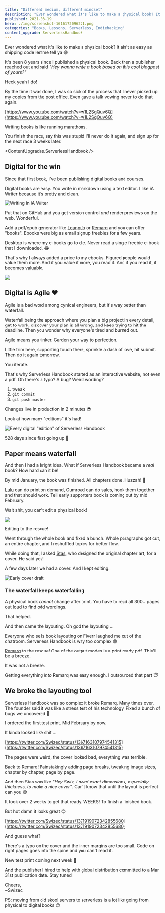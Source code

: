```yaml
---
title: "Different medium, different mindset"
description: "Ever wondered what it's like to make a physical book? It ain't as easy as shipping code lemme tell ya 😅"
published: 2021-03-19
hero: ./img/screenshot-1616172096221.png
categories: "Books, Lessons, Serverless, Indiehacking"
content_upgrade: ServerlessHandbook
---
```



Ever wondered what it's like to make a physical book? It ain't as easy as shipping code lemme tell ya 😅

It's been 8 years since I published a physical book. Back then a publisher reached out and said _"Hey wanna write a book based on this cool blogpost of yours?"_

Heck yeah I do!

By the time it was done, I was so sick of the process that I never picked up my copies from the post office. Even gave a talk vowing never to do that again.

[https://www.youtube.com/watch?v=w1L2SgQuv6Q](https://www.youtube.com/watch?v=w1L2SgQuv6Q)

Writing books is like running marathons.

You finish the race, say this was stupid I'll never do it again, and sign up for the next race 3 weeks later.

<ContentUpgrades.ServerlessHandbook />

## Digital for the win

Since that first book, I've been publishing digital books and courses.

Digital books are easy. You write in markdown using a text editor. I like iA Writer because it's pretty and clean.

![Writing in iA Writer](./img/Writing-in-iA-Writer12d0gg.png)

Put that on GitHub and you get version control _and_ render previews on the web. Wonderful.

Add a pdf/epub generator like [Leanpub](https://leanpub.com/) or [Remarq](https://www.remarq.io/) and you can offer "books". Ebooks were big as email signup freebies for a few years.

Desktop is where my e-books go to die. Never read a single freebie e-book that I downloaded. 😂

That's why I always added a price to my ebooks. Figured people would value them more. And if you value it more, you read it. And if you read it, it becomes valuable.

![](giphy:60%_of_the_time_it_works_every_time)

## Digital is Agile ❤️

Agile is a bad word among cynical engineers, but it's way better than waterfall.

Waterfall being the approach where you plan a big project in every detail, get to work, discover your plan is all wrong, and keep trying to hit the deadline. Then you wonder why everyone's tired and burned out.

Agile means you tinker. Garden your way to perfection.

Little trim here, supporting touch there, sprinkle a dash of love, hit submit. Then do it again tomorrow.

You iterate.

That's why Serverless Handbook started as an interactive website, not even a pdf. Oh there's a typo? A bug? Weird wording?

1.  tweak
2.  `git commit`
3.  `git push master`

Changes live in production in 2 minutes 😍

Look at how many "editions" it's had!

![Every digital "edition" of Serverless Handbook](./img/Every-digital-edition-of-Serverless-Handbook6b6cfh.gif)

528 days since first going up 🤯

## Paper means waterfall

And then I had a bright idea. What if Serverless Handbook became a _real_ book? How hard can it be!

By mid January, the book was finished. All chapters done. Huzzah! 💪

[Lulu](https://www.lulu.com/) can do print on demand, Gumroad can do sales, hook them together and that should work. Tell early supporters book is coming out by mid February.

Wait shit, you can't edit a physical book!

![](giphy:anxiety)

Editing to the rescue!

Went through the whole book and fixed a bunch. Whole paragraphs got cut, an entire chapter, and I reshuffled topics for better flow.

While doing that, I asked [Stas](https://twitter.com/stas_kulesh), who designed the original chapter art, for a cover. He said yes!

A few days later we had a cover. And I kept editing.

![Early cover draft](./img/Early-cover-drafti723i1.png)

### The waterfall keeps waterfalling

A physical book _cannot_ change after print. You have to read all 300+ pages out loud to find odd wordings.

That helped.

And then came the layouting. Oh god the layouting ...

Everyone who sells book layouting on Fiverr laughed me out of the chatroom. Serverless Handbook is way too complex 😅

[Remarq](https://www.remarq.io/) to the rescue! One of the output modes is a print ready pdf. This'll be a breeze.

It was not a breeze.

Getting everything _into_ Remarq was easy enough. I outsourced that part 😇

## We broke the layouting tool

Serverless Handbook was so complex it broke Remarq. Many times over. The founder said it was like a stress test of his technology. Fixed a bunch of bugs we uncovered 🤘

I ordered the first test print. Mid February by now.

It kinda looked like shit ...

[https://twitter.com/Swizec/status/1367163107974541315](https://twitter.com/Swizec/status/1367163107974541315)

The pages were weird, the cover looked bad, everything was terrible.

Back to Remarq! Painstakingly adding page breaks, tweaking image sizes, chapter by chapter, page by page.

And then Stas was like _"Hey Swiz, I need exact dimensions, especially thickness, to make a nice cover"_. Can't know that until the layout is perfect can you 😅

It took over 2 weeks to get that ready. WEEKS! To finish a finished book.

But hot damn it looks great 😍

[https://twitter.com/Swizec/status/1371919072342855680](https://twitter.com/Swizec/status/1371919072342855680)

And guess what?

There's a typo on the cover and the inner margins are too small. Code on right pages goes into the spine and you can't read it.

New test print coming next week 🤘

And the publisher I hired to help with global distribution committed to a Mar 31st publication date. Stay tuned

Cheers,<br/>
~Swizec

PS: moving from old skool servers to serverless is a lot like going from physical to digital books 😉
